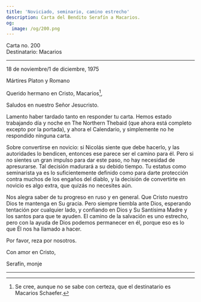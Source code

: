 ```yaml
---
title: 'Noviciado, seminario, camino estrecho'
description: Carta del Bendito Serafín a Macarios.
og:
  image: /og/200.png
---
```


<div style={{textAlign:'right', fontFamily:'monospace'}}>Carta no. 200</div>
<div style={{textAlign:'left', fontFamily:'monospace'}}>Destinatario: Macarios</div>

---

18 de noviembre/1 de diciembre, 1975

Mártires Platon y Romano

Querido hermano en Cristo, Macarios[^1],

Saludos en nuestro Señor Jesucristo.

Lamento haber tardado tanto en responder tu carta. Hemos estado trabajando día y noche en The Northern Thebaid (que ahora está completo excepto por la portada), y ahora el Calendario, y simplemente no he respondido ninguna carta.

Sobre convertirse en novicio: si Nicolás siente que debe hacerlo, y las autoridades lo bendicen, entonces ese parece ser el camino para él. Pero si no sientes un gran impulso para dar este paso, no hay necesidad de apresurarse. Tal decisión madurará a su debido tiempo. Tu estatus como seminarista ya es lo suficientemente definido como para darte protección contra muchos de los engaños del diablo, y la decisión de convertirte en novicio es algo extra, que quizás no necesites aún.

Nos alegra saber de tu progreso en ruso y en general. Que Cristo nuestro Dios te mantenga en Su gracia. Pero siempre tiembla ante Dios, esperando tentación por cualquier lado, y confiando en Dios y Su Santísima Madre y los santos para que te ayuden. El camino de la salvación es uno estrecho, pero con la ayuda de Dios podemos permanecer en él, porque eso es lo que Él nos ha llamado a hacer.

Por favor, reza por nosotros.

Con amor en Cristo,

Serafín, monje

---

[^1]: Se cree, aunque no se sabe con certeza, que el destinatario es Macarios Schaefer.
